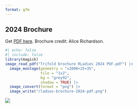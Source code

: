 ```yaml
---
format: gfm
---
```


## 2024 Brochure

Get [PDF here](Trifold brochure RLadies 2024 PDF.pdf). Brochure credit: Alice Richardson.

```r
#| echo: false
#| include: false
library(magick)
image_read_pdf("Trifold brochure RLadies 2024 PDF.pdf") |>
  image_montage(geometry = "x2000+25+35", 
                tile = "1x2", 
                bg = "grey92", 
                shadow = TRUE) |>
  image_convert(format = "png") |>
  image_write("rladies-brochure-2024-pdf.png")
```


![](rladies-brochure-2024-pdf.png)
